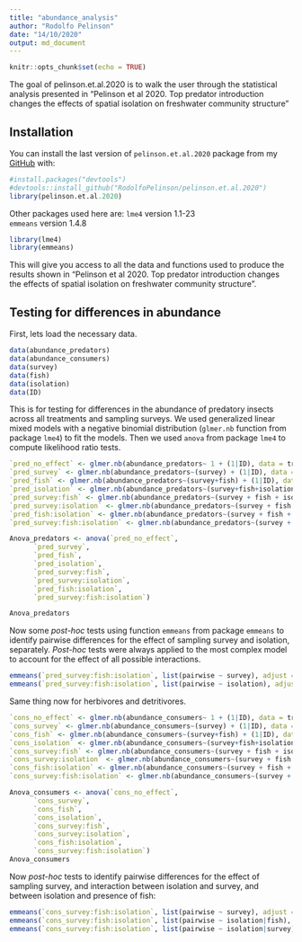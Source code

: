 ```yaml
---
title: "abundance_analysis"
author: "Rodolfo Pelinson"
date: "14/10/2020"
output: md_document
---
```


```r
knitr::opts_chunk$set(echo = TRUE)
```


The goal of pelinson.et.al.2020 is to walk the user through the statistical analysis presented in "Pelinson et al 2020. Top predator introduction changes the effects of spatial isolation on freshwater community structure"

## Installation

You can install the last version of `pelinson.et.al.2020` package from my  [GitHub](https://github.com/RodolfoPelinson/pelinson.et.al.2020) with:


``` r
#install.packages("devtools")
#devtools::install_github("RodolfoPelinson/pelinson.et.al.2020")
library(pelinson.et.al.2020)

```

Other packages used here are:
`lme4` version 1.1-23  
`emmeans` version 1.4.8  

``` r
library(lme4)
library(emmeans)
```


This will give you access to all the data and functions used to produce the results shown in "Pelinson et al 2020. Top predator introduction changes the effects of spatial isolation on freshwater community structure".



## Testing for differences in abundance

First, lets load the necessary data.
```r
data(abundance_predators)
data(abundance_consumers)
data(survey)
data(fish)
data(isolation)
data(ID)
```


This is for testing for differences in the abundance of predatory insects across all treatments and sampling surveys. We used generalized linear mixed models with a negative binomial distribution (`glmer.nb` function from package `lme4`) to fit the models. Then we used `anova` from package `lme4` to compute likelihood ratio tests.

```r
`pred_no_effect` <- glmer.nb(abundance_predators~ 1 + (1|ID), data = treatments, control = glmerControl(optimizer = "bobyqa"))
`pred_survey` <- glmer.nb(abundance_predators~(survey) + (1|ID), data = treatments, control = glmerControl(optimizer = "bobyqa"))
`pred_fish` <- glmer.nb(abundance_predators~(survey+fish) + (1|ID), data = treatments, control = glmerControl(optimizer = "bobyqa"))
`pred_isolation` <- glmer.nb(abundance_predators~(survey+fish+isolation) + (1|ID), data = treatments, control = glmerControl(optimizer = "bobyqa"))
`pred_survey:fish` <- glmer.nb(abundance_predators~(survey + fish + isolation + survey:fish) + (1|ID), data = treatments, control = glmerControl(optimizer = "bobyqa"))
`pred_survey:isolation` <- glmer.nb(abundance_predators~(survey + fish + isolation + survey:fish + survey:isolation) + (1|ID), data = treatments, control = glmerControl(optimizer = "bobyqa"))
`pred_fish:isolation` <- glmer.nb(abundance_predators~(survey + fish + isolation + survey:fish + survey:isolation + fish:isolation) + (1|ID), data = treatments, control = glmerControl(optimizer = "bobyqa"))
`pred_survey:fish:isolation` <- glmer.nb(abundance_predators~(survey + fish + isolation + survey:fish + survey:isolation + fish:isolation + survey:fish:isolation) + (1|ID), data = treatments, control = glmerControl(optimizer = "bobyqa"))

Anova_predators <- anova(`pred_no_effect`, 
      `pred_survey`,
      `pred_fish`,
      `pred_isolation`,
      `pred_survey:fish`,
      `pred_survey:isolation`,
      `pred_fish:isolation`,
      `pred_survey:fish:isolation`)

Anova_predators
```


Now some *post-hoc* tests using function `emmeans` from package `emmeans` to identify pairwise differences for the effect of sampling survey and isolation, separately. *Post-hoc* tests were always applied to the most complex model to account for the effect of all possible interactions.

```r
emmeans(`pred_survey:fish:isolation`, list(pairwise ~ survey), adjust = "sidak") 
emmeans(`pred_survey:fish:isolation`, list(pairwise ~ isolation), adjust = "sidak") 
```





Same thing now for herbivores and detritivores.

```r
`cons_no_effect` <- glmer.nb(abundance_consumers~ 1 + (1|ID), data = treatments, control = glmerControl(optimizer = "bobyqa"))
`cons_survey` <- glmer.nb(abundance_consumers~(survey) + (1|ID), data = treatments, control = glmerControl(optimizer = "bobyqa"))
`cons_fish` <- glmer.nb(abundance_consumers~(survey+fish) + (1|ID), data = treatments, control = glmerControl(optimizer = "bobyqa"))
`cons_isolation` <- glmer.nb(abundance_consumers~(survey+fish+isolation) + (1|ID), data = treatments, control = glmerControl(optimizer = "bobyqa"))
`cons_survey:fish` <- glmer.nb(abundance_consumers~(survey + fish + isolation + survey:fish) + (1|ID), data = treatments, control = glmerControl(optimizer = "bobyqa"))
`cons_survey:isolation` <- glmer.nb(abundance_consumers~(survey + fish + isolation + survey:fish + survey:isolation) + (1|ID), data = treatments, control = glmerControl(optimizer = "bobyqa"))
`cons_fish:isolation` <- glmer.nb(abundance_consumers~(survey + fish + isolation + survey:fish + survey:isolation + fish:isolation) + (1|ID), data = treatments, control = glmerControl(optimizer = "bobyqa"))
`cons_survey:fish:isolation` <- glmer.nb(abundance_consumers~(survey + fish + isolation + survey:fish + survey:isolation + fish:isolation + survey:fish:isolation) + (1|ID), data = treatments, control = glmerControl(optimizer = "bobyqa"))

Anova_consumers <- anova(`cons_no_effect`, 
      `cons_survey`,
      `cons_fish`,
      `cons_isolation`,
      `cons_survey:fish`,
      `cons_survey:isolation`,
      `cons_fish:isolation`,
      `cons_survey:fish:isolation`)
Anova_consumers

```



Now *post-hoc* tests to identify pairwise differences for the effect of sampling survey, and interaction between isolation and survey, and between isolation and presence of fish:

```r
emmeans(`cons_survey:fish:isolation`, list(pairwise ~ survey), adjust = "sidak") 
emmeans(`cons_survey:fish:isolation`, list(pairwise ~ isolation|fish), adjust = "sidak") 
emmeans(`cons_survey:fish:isolation`, list(pairwise ~ isolation|survey), adjust = "sidak") 

```
